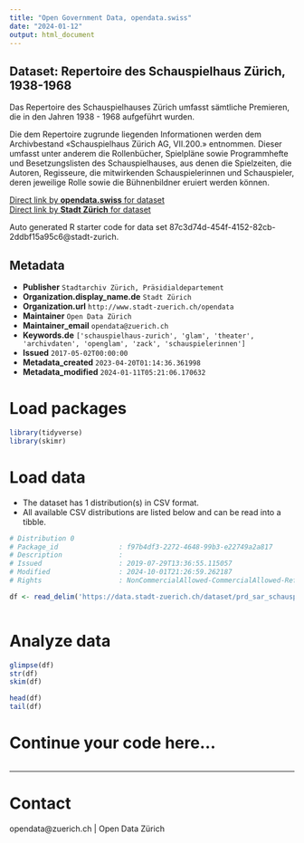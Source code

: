 ```yaml
---
title: "Open Government Data, opendata.swiss"
date: "2024-01-12"
output: html_document
---
```


## Dataset: Repertoire des Schauspielhaus Zürich, 1938-1968


 Das Repertoire des Schauspielhauses Zürich umfasst sämtliche Premieren, die in den Jahren 1938 - 1968 aufgeführt wurden. 

Die dem Repertoire zugrunde liegenden Informationen werden dem Archivbestand «Schauspielhaus Zürich AG, VII.200.» entnommen. Dieser umfasst unter anderem die Rollenbücher, Spielpläne sowie Programmhefte und Besetzungslisten des Schauspielhauses, aus denen die Spielzeiten, die Autoren, Regisseure, die mitwirkenden Schauspielerinnen und Schauspieler, deren jeweilige Rolle sowie die Bühnenbildner eruiert werden können.



[Direct link by **opendata.swiss** for dataset](https://opendata.swiss/de/dataset/repertoire-des-schauspielhaus-zurich-1938-19683)<br>
[Direct link by **Stadt Zürich** for dataset](https://data.stadt-zuerich.ch/dataset/prd_sar_schauspielhaus_repertoire)

Auto generated R starter code for data set 87c3d74d-454f-4152-82cb-2ddbf15a95c6@stadt-zurich.

## Metadata

- **Publisher** `Stadtarchiv Zürich, Präsidialdepartement`
- **Organization.display_name.de** `Stadt Zürich`
- **Organization.url** `http://www.stadt-zuerich.ch/opendata`
- **Maintainer** `Open Data Zürich`
- **Maintainer_email** `opendata@zuerich.ch`
- **Keywords.de** `['schauspielhaus-zurich', 'glam', 'theater', 'archivdaten', 'openglam', 'zack', 'schauspielerinnen']`
- **Issued** `2017-05-02T00:00:00`
- **Metadata_created** `2023-04-20T01:14:36.361998`
- **Metadata_modified** `2024-01-11T05:21:06.170632`


# Load packages

```r

library(tidyverse)
library(skimr)

```

# Load data

-   The dataset has 1 distribution(s) in CSV format.
-   All available CSV distributions are listed below and can be read into a tibble.

```r

# Distribution 0
# Package_id               : f97b4df3-2272-4648-99b3-e22749a2a817
# Description              : 
# Issued                   : 2019-07-29T13:36:55.115057
# Modified                 : 2024-10-01T21:26:59.262187
# Rights                   : NonCommercialAllowed-CommercialAllowed-ReferenceNotRequired

df <- read_delim('https://data.stadt-zuerich.ch/dataset/prd_sar_schauspielhaus_repertoire/download/schauspielhaus_repertoire_1938-1968.csv')



```

# Analyze data

```r

glimpse(df)
str(df)
skim(df)

head(df)
tail(df)

```

# Continue your code here...

```r

```

------------------------------------------------------------------------

# Contact

opendata@zuerich.ch | Open Data Zürich
